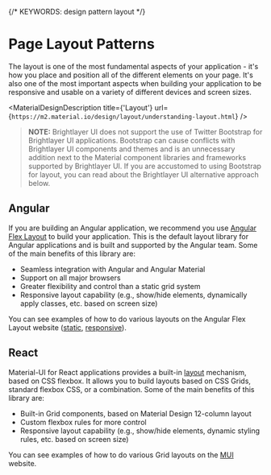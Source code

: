 
{/* KEYWORDS: design pattern layout */}

# Page Layout Patterns

<ImageGrid regularWidth images={[LayoutBanner]} />

The layout is one of the most fundamental aspects of your application - it's how you place and position all of the different elements on your page. It's also one of the most important aspects when building your application to be responsive and usable on a variety of different devices and screen sizes.

<MaterialDesignDescription title={'Layout'} url={`https://m2.material.io/design/layout/understanding-layout.html`} />

> **NOTE:** Brightlayer UI does not support the use of Twitter Bootstrap for Brightlayer UI applications. Bootstrap can cause conflicts with Brightlayer UI components and themes and is an unnecessary addition next to the Material component libraries and frameworks supported by Brightlayer UI. If you are accustomed to using Bootstrap for layout, you can read about the Brightlayer UI alternative approach below.

## Angular

If you are building an Angular application, we recommend you use [Angular Flex Layout](https://github.com/angular/flex-layout) to build your application. This is the default layout library for Angular applications and is built and supported by the Angular team. Some of the main benefits of this library are:

-   Seamless integration with Angular and Angular Material
-   Support on all major browsers
-   Greater flexibility and control than a static grid system
-   Responsive layout capability (e.g., show/hide elements, dynamically apply classes, etc. based on screen size)

You can see examples of how to do various layouts on the Angular Flex Layout website ([static](https://tburleson-layouts-demos.firebaseapp.com/#/docs), [responsive](https://tburleson-layouts-demos.firebaseapp.com/#/responsive)).

## React

Material-UI for React applications provides a built-in [layout](https://mui.com/guides/responsive-ui/) mechanism, based on CSS flexbox. It allows you to build layouts based on CSS Grids, standard flexbox CSS, or a combination. Some of the main benefits of this library are:

-   Built-in Grid components, based on Material Design 12-column layout
-   Custom flexbox rules for more control
-   Responsive layout capability (e.g., show/hide elements, dynamic styling rules, etc. based on screen size)

You can see examples of how to do various Grid layouts on the [MUI](https://mui.com/components/grid/) website.
